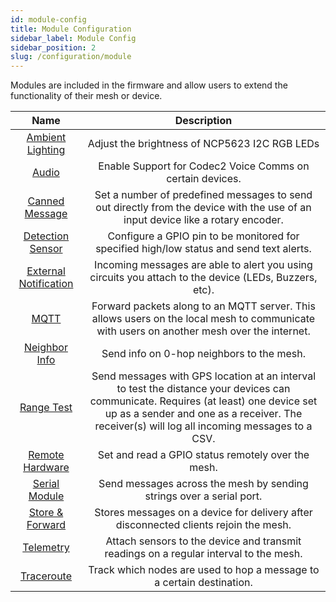 ```yaml
---
id: module-config
title: Module Configuration
sidebar_label: Module Config
sidebar_position: 2
slug: /configuration/module
---
```


Modules are included in the firmware and allow users to extend the functionality of their mesh or device.

|                                    Name                                    |                                                                                                             Description                                                                                                             |
| :------------------------------------------------------------------------: | :---------------------------------------------------------------------------------------------------------------------------------------------------------------------------------------------------------------------------------: |
|       [Ambient Lighting](/docs/configuration/module/ambient-lighting)     |                                                                                              Adjust the brightness of NCP5623 I2C RGB LEDs                                                                                          |
|                 [Audio](/docs/configuration/module/audio)                 |                                                                                      Enable Support for Codec2 Voice Comms on certain devices.                                                                                      |
|        [Canned Message](/docs/configuration/module/canned-message)        |                                                   Set a number of predefined messages to send out directly from the device with the use of an input device like a rotary encoder.                                                   |
|      [Detection Sensor](/docs/configuration/module/detection-sensor)      |                                                                     Configure a GPIO pin to be monitored for specified high/low status and send text alerts.                                                                        |
| [External Notification](/docs/configuration/module/external-notification) |                                                                Incoming messages are able to alert you using circuits you attach to the device (LEDs, Buzzers, etc).                                                                |
|                  [MQTT](/docs/configuration/module/mqtt)                  |                                              Forward packets along to an MQTT server. This allows users on the local mesh to communicate with users on another mesh over the internet.                                              |
|          [Neighbor Info](/docs/configuration/module/neighbor-info)        |                                                                                           Send info on 0-hop neighbors to the mesh.                                                                                                 |
|            [Range Test](/docs/configuration/module/range-test)            | Send messages with GPS location at an interval to test the distance your devices can communicate. Requires (at least) one device set up as a sender and one as a receiver. The receiver(s) will log all incoming messages to a CSV. |
|       [Remote Hardware](/docs/configuration/module/remote-hardware)       |                                                                                        Set and read a GPIO status remotely over the mesh.                                                                                           |
|            [Serial Module](/docs/configuration/module/serial)             |                                                                                Send messages across the mesh by sending strings over a serial port.                                                                                 |
|  [Store & Forward](/docs/configuration/module/store-and-forward-module)   |                                                                         Stores messages on a device for delivery after disconnected clients rejoin the mesh.                                                                        |
|             [Telemetry](/docs/configuration/module/telemetry)             |                                                                        Attach sensors to the device and transmit readings on a regular interval to the mesh.                                                                        |
|            [Traceroute](/docs/configuration/module/traceroute)            |                                                                                Track which nodes are used to hop a message to a certain destination.                                                                                |
